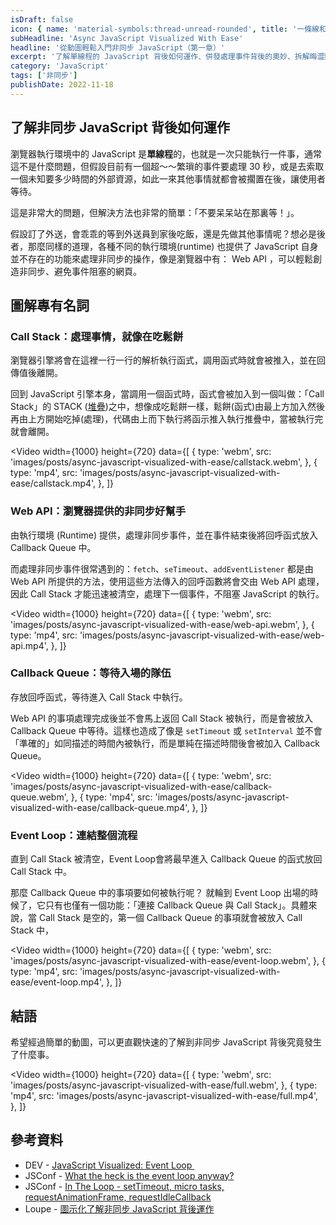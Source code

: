 ```yaml
---
isDraft: false
icon: { name: 'material-symbols:thread-unread-rounded', title: '一條線和一顆球的符號' }
subHeadline: 'Async JavaScript Visualized With Ease'
headline: '從動圖輕鬆入門非同步 JavaScript（第一章）'
excerpt: '了解單線程的 JavaScript 背後如何運作、併發處理事件背後的奧妙、拆解晦澀難懂的專有名詞。瀏覽器執行環境中的 JavaScript 是單線程的，也就是一次只能執行一件事，如此一來其他事情就都會被擱置在後，讓使用者等待。這是非常大的問題，但解決方法也非常的簡單：「不要呆呆站在那裏等！」。'
category: 'JavaScript'
tags: ['非同步']
publishDate: 2022-11-18
---
```


## 了解非同步 JavaScript 背後如何運作

瀏覽器執行環境中的 JavaScript 是**單線程**的，也就是一次只能執行一件事，通常這不是什麼問題，但假設目前有一個超～～繁瑣的事件要處理 30 秒，或是去索取一個未知要多少時間的外部資源，如此一來其他事情就都會被擱置在後，讓使用者等待。

這是非常大的問題，但解決方法也非常的簡單：「不要呆呆站在那裏等！」。

假設訂了外送，會乖乖的等到外送員到家後吃飯，還是先做其他事情呢？想必是後者，那麼同樣的道理，各種不同的執行環境(runtime) 也提供了 JavaScript 自身並不存在的功能來處理非同步的操作，像是瀏覽器中有： Web API ，可以輕鬆創造非同步、避免事件阻塞的網頁。

## 圖解專有名詞

### Call Stack：處理事情，就像在吃鬆餅

<Sidenote type="info">瀏覽器引擎將會在這裡一行一行的解析執行函式，調用函式時就會被推入，並在回傳值後離開。</Sidenote>

回到 JavaScript 引擎本身，當調用一個函式時，函式會被加入到一個叫做：「Call Stack」的 STACK ([堆疊](https://zh.wikipedia.org/zh-tw/%E5%A0%86%E6%A0%88))之中，想像成吃鬆餅一樣，鬆餅(函式)由最上方加入然後再由上方開始吃掉(處理)，代碼由上而下執行將函示推入執行推疊中，當被執行完就會離開。

<Video
  width={1000}
  height={720}
  data={[
    {
      type: 'webm',
      src: 'images/posts/async-javascript-visualized-with-ease/callstack.webm',
    },
    {
      type: 'mp4',
      src: 'images/posts/async-javascript-visualized-with-ease/callstack.mp4',
    },
  ]}
></Video>

### Web API：瀏覽器提供的非同步好幫手

<Sidenote type="info">
  由執行環境 (Runtime) 提供，處理非同步事件，並在事件結束後將回呼函式放入 Callback Queue 中。
</Sidenote>

而處理非同步事件很常遇到的：`fetch`、`seTimeout`、`addEventListener` 都是由 Web API 所提供的方法，使用這些方法傳入的回呼函數將會交由 Web API 處理，因此 Call Stack 才能迅速被清空，處理下一個事件，不阻塞 JavaScript 的執行。

<Video
  width={1000}
  height={720}
  data={[
    {
      type: 'webm',
      src: 'images/posts/async-javascript-visualized-with-ease/web-api.webm',
    },
    {
      type: 'mp4',
      src: 'images/posts/async-javascript-visualized-with-ease/web-api.mp4',
    },
  ]}
></Video>

### Callback Queue：等待入場的隊伍

<Sidenote type="info">存放回呼函式，等待進入 Call Stack 中執行。</Sidenote>

Web API 的事項處理完成後並不會馬上返回 Call Stack 被執行，而是會被放入 Callback Queue 中等待。這樣也造成了像是 `setTimeout` 或 `setInterval` 並不會「準確的」如同描述的時間內被執行，而是單純在描述時間後會被加入 Callback Queue。

<Video
  width={1000}
  height={720}
  data={[
    {
      type: 'webm',
      src: 'images/posts/async-javascript-visualized-with-ease/callback-queue.webm',
    },
    {
      type: 'mp4',
      src: 'images/posts/async-javascript-visualized-with-ease/callback-queue.mp4',
    },
  ]}
></Video>

### Event Loop：連結整個流程

<Sidenote type="info">
  直到 Call Stack 被清空，Event Loop會將最早進入 Callback Queue 的函式放回 Call Stack 中。
</Sidenote>

那麼 Callback Queue 中的事項要如何被執行呢？ 就輪到 Event Loop 出場的時候了，它只有也僅有一個功能：「連接 Callback Queue 與 Call Stack」。具體來說，當 Call Stack 是空的，第一個 Callback Queue 的事項就會被放入 Call Stack 中，

<Video
  width={1000}
  height={720}
  data={[
    {
      type: 'webm',
      src: 'images/posts/async-javascript-visualized-with-ease/event-loop.webm',
    },
    {
      type: 'mp4',
      src: 'images/posts/async-javascript-visualized-with-ease/event-loop.mp4',
    },
  ]}
></Video>

## 結語

希望經過簡單的動圖，可以更直觀快速的了解到非同步 JavaScript 背後究竟發生了什麼事。

<Video
  width={1000}
  height={720}
  data={[
    {
      type: 'webm',
      src: 'images/posts/async-javascript-visualized-with-ease/full.webm',
    },
    {
      type: 'mp4',
      src: 'images/posts/async-javascript-visualized-with-ease/full.mp4',
    },
  ]}
></Video>

## 參考資料

- DEV - [JavaScript Visualized: Event Loop ](https://dev.to/lydiahallie/javascript-visualized-event-loop-3dif)
- JSConf - [What the heck is the event loop anyway?](https://www.youtube.com/watch?v=8aGhZQkoFbQ&list=WL)
- JSConf - [In The Loop - setTimeout, micro tasks, requestAnimationFrame, requestIdleCallback](https://www.youtube.com/watch?v=cCOL7MC4Pl0)
- Loupe - [圖示化了解非同步 JavaScript 背後運作](http://latentflip.com/loupe/?code=JC5vbignYnV0dG9uJywgJ2NsaWNrJywgZnVuY3Rpb24gb25DbGljaygpIHsKICAgIHNldFRpbWVvdXQoZnVuY3Rpb24gdGltZXIoKSB7CiAgICAgICAgY29uc29sZS5sb2coJ1lvdSBjbGlja2VkIHRoZSBidXR0b24hJyk7ICAgIAogICAgfSwgMjAwMCk7Cn0pOwoKY29uc29sZS5sb2coIkhpISIpOwoKc2V0VGltZW91dChmdW5jdGlvbiB0aW1lb3V0KCkgewogICAgY29uc29sZS5sb2coIkNsaWNrIHRoZSBidXR0b24hIik7Cn0sIDUwMDApOwoKY29uc29sZS5sb2coIldlbGNvbWUgdG8gbG91cGUuIik7!!!PGJ1dHRvbj5DbGljayBtZSE8L2J1dHRvbj4%3D)
